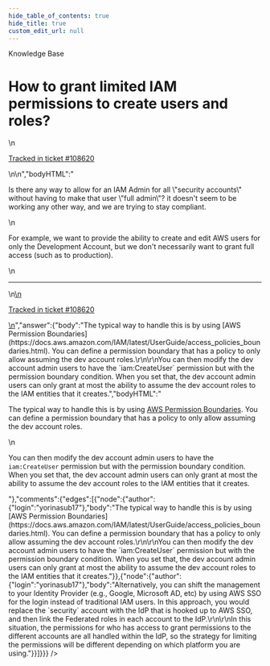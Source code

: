 ```yaml
---
hide_table_of_contents: true
hide_title: true
custom_edit_url: null
---
```



<CenterLayout>
<span class="title">Knowledge Base</span>
<h1>How to grant limited IAM permissions to create users and roles?</h1>
<GitHub json={{"id":"D_kwDOF8slf84APkUw","number":423,"author":{"login":"yorinasub17"},"title":"How to grant limited IAM permissions to create users and roles?","body":"\nIs there any way to allow for an IAM Admin for all \"security accounts\" without having to make that user \"full admin\"? it doesn't seem to be working any other way, and we are trying to stay compliant.\r\n\r\nFor example, we want to provide the ability to create and edit AWS users for only the Development Account, but we don't necessarily want to grant full access (such as to production).\n\n---\n\n<ins datetime=\"2022-05-17T20:04:40Z\">\n  <p><a href=\"https://support.gruntwork.io/hc/requests/108620\">Tracked in ticket #108620</a></p>\n</ins>\n","bodyHTML":"<p dir=\"auto\">Is there any way to allow for an IAM Admin for all \"security accounts\" without having to make that user \"full admin\"? it doesn't seem to be working any other way, and we are trying to stay compliant.</p>\n<p dir=\"auto\">For example, we want to provide the ability to create and edit AWS users for only the Development Account, but we don't necessarily want to grant full access (such as to production).</p>\n<hr>\n<ins datetime=\"2022-05-17T20:04:40Z\">\n  <p dir=\"auto\"><a href=\"https://support.gruntwork.io/hc/requests/108620\" rel=\"nofollow\">Tracked in ticket #108620</a></p>\n</ins>","answer":{"body":"The typical way to handle this is by using [AWS Permission Boundaries](https://docs.aws.amazon.com/IAM/latest/UserGuide/access_policies_boundaries.html). You can define a permission boundary that has a policy to only allow assuming the dev account roles.\r\n\r\nYou can then modify the dev account admin users to have the `iam:CreateUser` permission but with the permission boundary condition. When you set that, the dev account admin users can only grant at most the ability to assume the dev account roles to the IAM entities that it creates.","bodyHTML":"<p dir=\"auto\">The typical way to handle this is by using <a href=\"https://docs.aws.amazon.com/IAM/latest/UserGuide/access_policies_boundaries.html\" rel=\"nofollow\">AWS Permission Boundaries</a>. You can define a permission boundary that has a policy to only allow assuming the dev account roles.</p>\n<p dir=\"auto\">You can then modify the dev account admin users to have the <code class=\"notranslate\">iam:CreateUser</code> permission but with the permission boundary condition. When you set that, the dev account admin users can only grant at most the ability to assume the dev account roles to the IAM entities that it creates.</p>"},"comments":{"edges":[{"node":{"author":{"login":"yorinasub17"},"body":"The typical way to handle this is by using [AWS Permission Boundaries](https://docs.aws.amazon.com/IAM/latest/UserGuide/access_policies_boundaries.html). You can define a permission boundary that has a policy to only allow assuming the dev account roles.\r\n\r\nYou can then modify the dev account admin users to have the `iam:CreateUser` permission but with the permission boundary condition. When you set that, the dev account admin users can only grant at most the ability to assume the dev account roles to the IAM entities that it creates."}},{"node":{"author":{"login":"yorinasub17"},"body":"Alternatively, you can shift the management to your Identity Provider (e.g., Google, Microsoft AD, etc) by using AWS SSO for the login instead of traditional IAM users. In this approach, you would replace the `security` account with the IdP that is hooked up to AWS SSO, and then link the Federated roles in each account to the IdP.\r\n\r\nIn this situation, the permissions for who has access to grant permissions to the different accounts are all handled within the IdP, so the strategy for limiting the permissions will be different depending on which platform you are using."}}]}}} />

</CenterLayout>
  

<!-- ##DOCS-SOURCER-START
{
  "sourcePlugin": "github-discussions",
  "hash": "0492107ad399499f8606e3e68e67e202"
}
##DOCS-SOURCER-END -->
